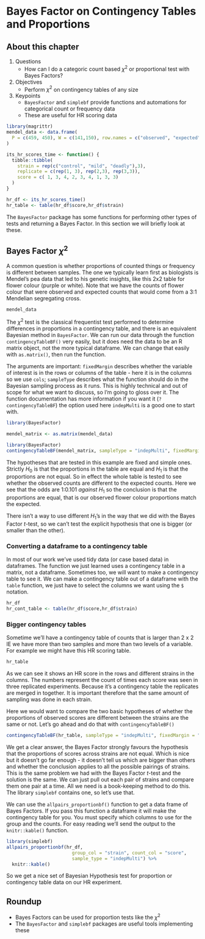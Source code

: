 # Bayes Factor on Contingency Tables and Proportions 

## About this chapter

1. Questions
    * How can I do a categoric count based $\chi^2$ or proportional test with Bayes Factors?
2. Objectives
    * Perform $\chi^2$ on contingency tables of any size
3. Keypoints
    * `BayesFactor` and `simplebf` provide functions and automations for categorical count or frequency data
    * These are useful for HR scoring data

```r
library(magrittr)
mendel_data <- data.frame(
  P = c(459, 450), W = c(141,150), row.names = c("observed", "expected")
)

its_hr_scores_time <- function() {
  tibble::tibble(
    strain = rep(c("control", "mild", "deadly"),3),
    replicate = c(rep(1, 3), rep(2,3), rep(3,3)),
    score = c( 1, 3, 4, 2, 3, 4, 1, 3, 3)
  )
}

hr_df <- its_hr_scores_time() 
hr_table <- table(hr_df$score,hr_df$strain) 

```
The `BayesFactor` package has some functions for performing other types of tests and returning a Bayes Factor. In this section we will briefly look at these.   

## Bayes Factor $\chi^2$

A common question is whether proportions of counted things or frequency is different between samples. The one we typically learn first as biologists is Mendel's pea data that led to his genetic insights, like this 2x2 table for flower colour (purple or white). Note that we have the counts of flower colour that were observed and expected counts that would come from a 3:1 Mendelian segregating cross.

```r
mendel_data
```
The $\chi^2$ test is the classical frequentist test performed to determine differences in proportions in a contingency table, and there is an equivalent Bayesian method in `BayesFactor`. We can run our data through the function `contingencyTableBF()` very easily, but it does need the data to be an R matrix object, not the more typical dataframe. We can change that easily with `as.matrix()`, then run the function.

The arguments are important:  `fixedMargin`  describes whether the variable of interest is in the rows or columns of the table - here it is in the columns so we use `cols`; `sampleType` describes what the function should do in the Bayesian sampling process as it runs. This is highly technical and out of scope for what we want to discuss, so I'm going to gloss over it. The function documentation has more information if you want it (`?contingencyTableBF`) the option used here `indepMulti` is a good one to start with.

```r
library(BayesFactor)
```

```r
mendel_matrix <- as.matrix(mendel_data)

library(BayesFactor)
contingencyTableBF(mendel_matrix, sampleType = "indepMulti", fixedMargin='cols')
```

The hypotheses that are tested in this example are fixed and simple ones. Strictly $H_0$ is that the proportions in the table are equal and $H_1$ is that the proportions are not equal. So in effect the whole table is tested to see whether the observed counts are different to the expected counts. Here we see that the odds are 1:0.101 _against_ $H_1$ so the conclusion is that the proportions are equal, that is our observed flower colour proportions match the expected. 

There isn't a way to use different $H_1$'s in the way that we did with the Bayes Factor $t$-test, so we can't test the explicit hypothesis that one is bigger (or smaller than the other). 


### Converting a dataframe to a contingency table

In most of our work we've used tidy data (or case based data) in dataframes. The function we just learned uses a contingency table in a matrix, not a dataframe. Sometimes too, we will want to make a contingency table to see it. We can make a contingency table out of a dataframe with the `table` function, we just have to select the columns we want using the `$` notation. 


```r
hr_df
hr_cont_table <- table(hr_df$score,hr_df$strain) 
```


### Bigger contingency tables 

Sometime we'll have a contingency table of counts that is larger than 2 x 2 IE we have more than two samples and more than two levels of a variable. For example we might have this HR scoring table.

```r
hr_table
```

As we can see it shows an HR score in the rows and different strains in the columns. The numbers represent the count of times each score was seen in three replicated experiments. Because it's a contingency table the replicates are merged in together. It is important therefore that the same amount of sampling was done in each strain.

Here we would want to compare the two basic hypotheses of whether the proportions of observed scores are different between the strains are the same or not. Let's go ahead and do that with `contingencyTableBF()`

```r
contingencyTableBF(hr_table, sampleType = "indepMulti", fixedMargin = "cols")
```

We get a clear answer, the Bayes Factor strongly favours the hypothesis that the proportions of scores across strains are not equal. Which is nice but it doesn't go far enough - it doesn't tell us which are bigger than others and whether the conclusion applies to all the possible pairings of strains. This is the same problem we had with the Bayes Factor $t$-test and the solution is the same. We can just pull out each pair of strains and compare them one pair at a time. All we need is a book-keeping method to do this. The library `simplebf` contains one, so let's use that.

We can use the `allpairs_proportionbf()` function to get a data frame of Bayes Factors. If you pass this function a dataframe it will make the contingency table for you. You must specify which columns to use for the group and the counts. For easy reading we'll send the output to the `knitr::kable()` function.

```r
library(simplebf)
allpairs_proportionbf(hr_df, 
                        group_col = "strain", count_col = "score", 
                        sample_type = "indepMulti") %>% 
  knitr::kable()
```

So we get a nice set of Bayesian Hypothesis test for proportion or contingency table data on our HR experiment.


:::{.callout-note}
## Roundup

  * Bayes Factors can be used for proportion tests like the $\chi^2$
  * The `BayesFactor` and `simplebf` packages are useful tools implementing these

:::




